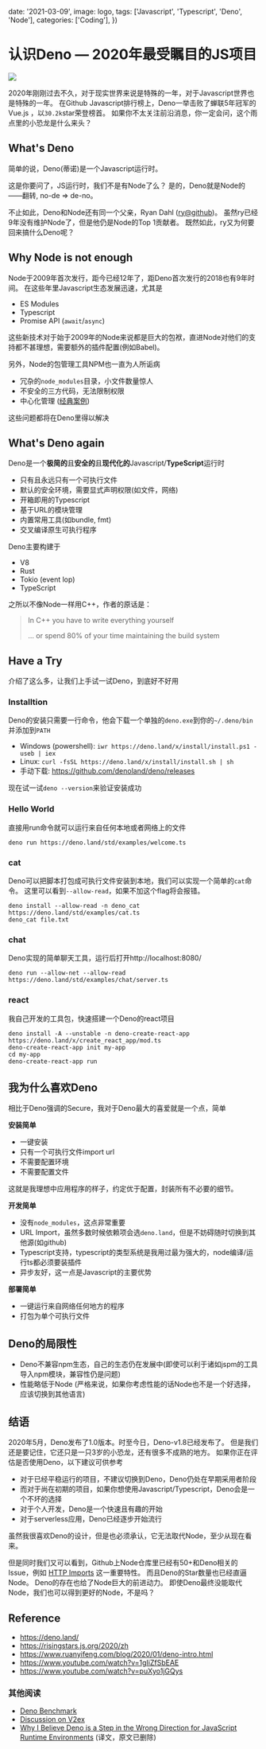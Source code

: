 
  date: '2021-03-09',
  image: logo,
  tags: ['Javascript', 'Typescript', 'Deno', 'Node'],
  categories: ['Coding'],
})

# 认识Deno — 2020年最受瞩目的JS项目

<Image src={logo}/>

2020年刚刚过去不久，对于现实世界来说是特殊的一年，对于Javascript世界也是特殊的一年。
在Github Javascript排行榜上，Deno一举击败了蝉联5年冠军的Vue.js ，以`30.2k`star荣登榜首。
如果你不太关注前沿消息，你一定会问，这个雨点里的小恐龙是什么来头？

## What's Deno

简单的说，Deno(蒂诺)是一个Javascript运行时。

这是你要问了，JS运行时，我们不是有Node了么？
是的，Deno就是Node的——翻转, no-de => de-no。

不止如此，Deno和Node还有同一个父亲，Ryan Dahl ([ry@github](https://github.com/ry))。
虽然ry已经9年没有维护Node了，但是他仍是Node的Top 1贡献者。
既然如此，ry又为何要回来搞什么Deno呢？

## Why Node is not enough

Node于2009年首次发行，距今已经12年了，距Deno首次发行的2018也有9年时间。
在这些年里Javascript生态发展迅速，尤其是

- ES Modules
- Typescript
- Promise API (`await`/`async`)

这些新技术对于始于2009年的Node来说都是巨大的包袱，直进Node对他们的支持都不甚理想，需要额外的插件配置(例如Babel)。

另外，Node的包管理工具NPM也一直为人所诟病

- 冗杂的`node_modules`目录，小文件数量惊人
- 不安全的三方代码，无法限制权限
- 中心化管理 ([经典案例](https://news.ycombinator.com/item?id=11340510))

这些问题都将在Deno里得以解决

## What's Deno again

Deno是一个**极简的**且**安全的**且**现代化的**Javascript/**TypeScript**运行时

- 只有且永远只有一个可执行文件
- 默认的安全环境，需要显式声明权限(如文件，网络)
- 开箱即用的Typescript
- 基于URL的模块管理
- 内置常用工具(如bundle, fmt)
- 交叉编译原生可执行程序

Deno主要构建于

- V8
- Rust
- Tokio (event lop)
- TypeScript

之所以不像Node一样用C++，作者的原话是：

> In C++ you have to write everything yourself
> 
> ... or spend 80% of your time maintaining the build system

## Have a Try

介绍了这么多，让我们上手试一试Deno，到底好不好用

### Installtion

Deno的安装只需要一行命令，他会下载一个单独的`deno.exe`到你的`~/.deno/bin`并添加到`PATH`

- Windows (powershell): `iwr https://deno.land/x/install/install.ps1 -useb | iex`
- Linux: `curl -fsSL https://deno.land/x/install/install.sh | sh`
- 手动下载: https://github.com/denoland/deno/releases

现在试一试`deno --version`来验证安装成功

### Hello World

直接用run命令就可以运行来自任何本地或者网络上的文件

```shell
deno run https://deno.land/std/examples/welcome.ts
```


### cat

Deno可以把脚本打包成可执行文件安装到本地，我们可以实现一个简单的`cat`命令。
这里可以看到`--allow-read`，如果不加这个flag将会报错。

```shell
deno install --allow-read -n deno_cat https://deno.land/std/examples/cat.ts
deno_cat file.txt
```

### chat

Deno实现的简单聊天工具，运行后打开http://localhost:8080/

```shell
deno run --allow-net --allow-read https://deno.land/std/examples/chat/server.ts
```

### react

我自己开发的工具包，快速搭建一个Deno的react项目

```shell
deno install -A --unstable -n deno-create-react-app https://deno.land/x/create_react_app/mod.ts
deno-create-react-app init my-app
cd my-app
deno-create-react-app run
```

## 我为什么喜欢Deno

相比于Deno强调的Secure，我对于Deno最大的喜爱就是一个点，简单

**安装简单**

- 一键安装
- 只有一个可执行文件import url
- 不需要配置环境
- 不需要配置文件

这就是我理想中应用程序的样子，约定优于配置，封装所有不必要的细节。

**开发简单**

- 没有`node_modules`，这点非常重要
- URL Import，虽然多数时候依赖项会选`deno.land`，但是不妨碍随时切换到其他源(如github)
- Typescript支持，typescript的类型系统是我用过最为强大的，node编译/运行ts都必须要装插件
- 异步友好，这一点是Javascript的主要优势

**部署简单**

- 一键运行来自网络任何地方的程序
- 打包为单个可执行文件

## Deno的局限性

- Deno不兼容npm生态，自己的生态仍在发展中(即使可以利于诸如jspm的工具导入npm模块，兼容性仍是问题)
- 性能略低于Node (严格来说，如果你考虑性能的话Node也不是一个好选择，应该切换到其他语言)

## 结语

2020年5月，Deno发布了1.0版本。时至今日，Deno-v1.8已经发布了。
但是我们还是要记住，它还只是一只3岁的小恐龙，还有很多不成熟的地方。
如果你正在评估是否使用Deno，以下建议可供参考

- 对于已经平稳运行的项目，不建议切换到Deno，Deno仍处在早期采用者阶段
- 而对于尚在初期的项目，如果你想使用Javascript/Typescript，Deno会是一个不坏的选择
- 对于个人开发，Deno是一个快速且有趣的开始
- 对于serverless应用，Deno已经逐步开始流行

虽然我很喜欢Deno的设计，但是也必须承认，它无法取代Node，至少从现在看来。

但是同时我们又可以看到，Github上Node仓库里已经有50+和Deno相关的Issue，例如 [HTTP Imports](https://github.com/nodejs/node/pull/36328) 这一重要特性。
而且Deno的Star数量也已经直逼Node。
Deno的存在也给了Node巨大的前进动力。
即使Deno最终没能取代Node，我们也可以得到更好的Node，不是吗？

## Reference

- https://deno.land/
- https://risingstars.js.org/2020/zh
- https://www.ruanyifeng.com/blog/2020/01/deno-intro.html
- https://www.youtube.com/watch?v=1gIiZfSbEAE
- https://www.youtube.com/watch?v=puXyo1jGQys

### 其他阅读

- [Deno Benchmark](https://deno.land/benchmarks)
- [Discussion on V2ex](https://v2ex.com/t/677421)
- [Why I Believe Deno is a Step in the Wrong Direction for JavaScript Runtime Environments](https://github.com/freeCodeCamp/news-translation/blob/main/chinese/articles/why-deno-is-a-wrong-step-in-the-future.md) (译文，原文已删除)
